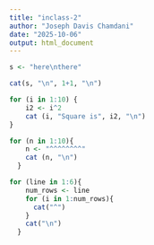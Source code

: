 ```yaml
---
title: "inclass-2"
author: "Joseph Davis Chamdani"
date: "2025-10-06"
output: html_document
---
```


```r
s <- "here\nthere"
```


```r
cat(s, "\n", 1+1, "\n")
```

```r
for (i in 1:10) {
    i2 <- i^2
    cat (i, "Square is", i2, "\n")
}
```

```r
for (n in 1:10){ 
    n <- "^^^^^^^^"
    cat (n, "\n")
  }
```
```r
for (line in 1:6){ 
    num_rows <- line
    for (i in 1:num_rows){
      cat("^")
    }
    cat("\n")
  }
```




